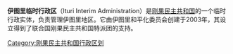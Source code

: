 {{Infobox settlement
|official_name = 伊图里临时行政区
|native_name = Ituri Interim Administration
|image_flag = |image_shield = 
|latd=01 |latm=50 |latNS=N |longd=29 |longm=30 |longEW=E
|coordinates_type = region:CG_type:adm1st
|coordinates_display = title
|coordinates_region = CG
|subdivision_type = 国家
|subdivision_name = {{flag|DRC}}
|seat_type = 首府
|seat = [[布尼亚|布尼亚]]
|image_map = Région Ituri République démocratique du Congo.png
|blank_name_sec1 = 民族语言
|blank_info_sec1 = [[斯瓦希里语|斯瓦希里语]]
|population_demonym = 
|government_type = 临时行政区
|leader_title1 = 行政长官
|leader_name1 = Emmanuel Leku Apuobo
|leader_title2 = 伊图里临时议会主席
|leader_name2 = Petronille Vaweka
|established_title1 = 成立
|established_date1 = 2003年4月
|area_rank = 
|area_total_km2 = 65658
|population_est = 4241236 
|pop_est_as_of = 2003年
}}

'''伊图里临时行政区'''（Ituri Interim Administration）是[[刚果民主共和国|刚果民主共和国]]的一个临时行政实体，负责管理伊图里地区。它由伊图里和平化委员会创建于2003年，其设立得到了联合国刚果民主共和国特派团的支持。

[[Category:刚果民主共和国行政区划|Category:刚果民主共和国行政区划]]